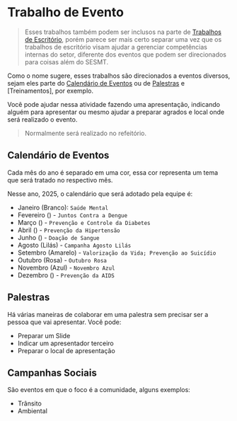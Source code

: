 # Trabalho de Evento

> Esses trabalhos também podem ser inclusos na parte de [Trabalhos de Escritório](./trabalhoEscritorio.mdx), porém parece ser mais certo separar uma vez que os trabalhos de escritório visam ajudar a gerenciar competências internas do setor, diferente dos eventos que podem ser direcionados para coisas além do SESMT.

Como o nome sugere, esses trabalhos são direcionados a eventos diversos, sejam eles parte do [Calendário de Eventos](./trabalhoEvento.mdx#calendário-de-eventos) ou de [Palestras](./trabalhoEvento.mdx#palestras) e [Treinamentos], por exemplo.

Você pode ajudar nessa atividade fazendo uma apresentação, indicando alguém para apresentar ou mesmo ajudar a preparar agrados e local onde será realizado o evento.

> Normalmente será realizado no refeitório.

## Calendário de Eventos

Cada mês do ano é separado em uma cor, essa cor representa um tema que será tratado no respectivo mês.

Nesse ano, 2025, o calendário que será adotado pela equipe é:

- Janeiro (Branco): `Saúde Mental`
- Fevereiro () - `Juntos Contra a Dengue`
- Março () - `Prevenção e Controle da Diabetes`
- Abril () - `Prevenção da Hipertensão`
- Junho () - `Doação de Sangue`
- Agosto (Lilás) - `Campanha Agosto Lilás`
- Setembro (Amarelo) - `Valorização da Vida; Prevenção ao Suicídio`
- Outubro (Rosa) - `Outubro Rosa`
- Novembro (Azul) - `Novembro Azul`
- Dezembro () - `Prevenção da AIDS`

## Palestras

Há várias maneiras de colaborar em uma palestra sem precisar ser a pessoa que vai apresentar. Você pode:

- Preparar um Slide
- Indicar um apresentador terceiro
- Preparar o local de apresentação

## Campanhas Sociais

São eventos em que o foco é a comunidade, alguns exemplos:

- Trânsito
- Ambiental